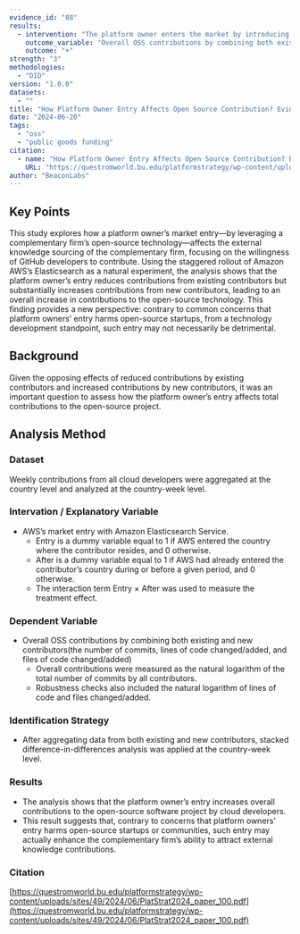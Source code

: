 ```yaml
---
evidence_id: "08"
results:
  - intervention: "The platform owner enters the market by introducing its proprietary product, which is based on the complementary firm’s OSS."
    outcome_variable: "Overall OSS contributions by combining both existing and new contributors(the number of commits, lines of code changed/added, and files of code changed/added)"
    outcome: "+"
strength: "3"
methodologies:
  - "DID"
version: "1.0.0"
datasets:
  - ""
title: "How Platform Owner Entry Affects Open Source Contribution? Evidence from GitHub Developers"
date: "2024-06-20"
tags:
  - "oss"
  - "public goods funding"
citation:
  - name: "How Platform Owner Entry Affects Open Source Contribution? Evidence from GitHub Developers"
    URL: "https://questromworld.bu.edu/platformstrategy/wp-content/uploads/sites/49/2024/06/PlatStrat2024_paper_100.pdf"
author: "BeaconLabs"
---
```


## Key Points

This study explores how a platform owner’s market entry—by leveraging a complementary firm’s open-source technology—affects the external knowledge sourcing of the complementary firm, focusing on the willingness of GitHub developers to contribute. Using the staggered rollout of Amazon AWS’s Elasticsearch as a natural experiment, the analysis shows that the platform owner’s entry reduces contributions from existing contributors but substantially increases contributions from new contributors, leading to an overall increase in contributions to the open-source technology. This finding provides a new perspective: contrary to common concerns that platform owners’ entry harms open-source startups, from a technology development standpoint, such entry may not necessarily be detrimental.

## Background

Given the opposing effects of reduced contributions by existing contributors and increased contributions by new contributors, it was an important question to assess how the platform owner’s entry affects total contributions to the open-source project.

## Analysis Method

### Dataset

Weekly contributions from all cloud developers were aggregated at the country level and analyzed at the country-week level.

### Intervation / Explanatory Variable

- AWS’s market entry with Amazon Elasticsearch Service.
  - Entry is a dummy variable equal to 1 if AWS entered the country where the contributor resides, and 0 otherwise.
  - After is a dummy variable equal to 1 if AWS had already entered the contributor’s country during or before a given period, and 0 otherwise.
  - The interaction term Entry × After was used to measure the treatment effect.

### Dependent Variable

- Overall OSS contributions by combining both existing and new contributors(the number of commits, lines of code changed/added, and files of code changed/added)
  - Overall contributions were measured as the natural logarithm of the total number of commits by all contributors.
  - Robustness checks also included the natural logarithm of lines of code and files changed/added.

### Identification Strategy

- After aggregating data from both existing and new contributors, stacked difference-in-differences analysis was applied at the country-week level.

### Results

- The analysis shows that the platform owner’s entry increases overall contributions to the open-source software project by cloud developers.
- This result suggests that, contrary to concerns that platform owners’ entry harms open-source startups or communities, such entry may actually enhance the complementary firm’s ability to attract external knowledge contributions.

### Citation

[https://questromworld.bu.edu/platformstrategy/wp-content/uploads/sites/49/2024/06/PlatStrat2024_paper_100.pdf](https://questromworld.bu.edu/platformstrategy/wp-content/uploads/sites/49/2024/06/PlatStrat2024_paper_100.pdf)
